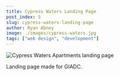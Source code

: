 ```yaml
---
title: Cypress Waters Landing Page
post_index: 5
slug: cypress-waters-landing-page
author: Ryan Abney
image: ./images/cypress-waters.jpg
tags: ["web design", "development"]
---
```


![Cypress Waters Apartments landing page](./images/cypress-waters.jpg)

Landing page made for GIADC.
